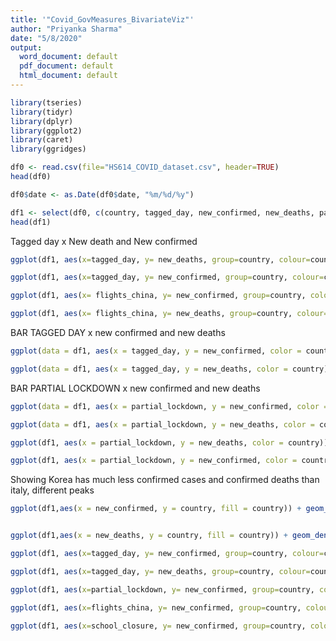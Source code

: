 ```yaml
---
title: '"Covid_GovMeasures_BivariateViz"'
author: "Priyanka Sharma"
date: "5/8/2020"
output:
  word_document: default
  pdf_document: default
  html_document: default
---
```


```r
library(tseries)    
library(tidyr)
library(dplyr)
library(ggplot2)
library(caret)
library(ggridges)

df0 <- read.csv(file="HS614_COVID_dataset.csv", header=TRUE)
head(df0)

df0$date <- as.Date(df0$date, "%m/%d/%y")

df1 <- select(df0, c(country, tagged_day, new_confirmed, new_deaths, partial_lockdown, flights_china, school_closure))
head(df1)
```

Tagged day x New death and New confirmed 
```r
ggplot(df1, aes(x=tagged_day, y= new_deaths, group=country, colour=country)) + geom_path() + geom_point()

ggplot(df1, aes(x=tagged_day, y= new_confirmed, group=country, colour=country)) + geom_path() + geom_smooth()

```
```r
ggplot(df1, aes(x= flights_china, y= new_confirmed, group=country, colour=country)) + geom_path() + geom_point()

ggplot(df1, aes(x= flights_china, y= new_deaths, group=country, colour=country)) + geom_path() + geom_point()
```



BAR TAGGED DAY x new confirmed and new deaths
```r
ggplot(data = df1, aes(x = tagged_day, y = new_confirmed, color = country)) + geom_bar(stat = "identity") 

ggplot(data = df1, aes(x = tagged_day, y = new_deaths, color = country)) + geom_bar(stat = "identity") 
```

BAR PARTIAL LOCKDOWN x new confirmed and new deaths 
```r
ggplot(data = df1, aes(x = partial_lockdown, y = new_confirmed, color = country)) + geom_bar(stat = "identity") 

ggplot(data = df1, aes(x = partial_lockdown, y = new_deaths, color = country)) + geom_bar(stat = "identity") 
```


```r
ggplot(df1, aes(x = partial_lockdown, y = new_deaths, color = country)) + geom_line()

ggplot(df1, aes(x = partial_lockdown, y = new_confirmed, color = country)) + geom_line()
```

Showing Korea has much less confirmed cases and confirmed deaths than italy, different peaks 
```r
ggplot(df1,aes(x = new_confirmed, y = country, fill = country)) + geom_density_ridges() + theme_ridges() + labs (x= 'Daily New Confirmed', y = "Country") + scale_fill_discrete((name="Country"), labels=c("Italy", "South Korea"))


ggplot(df1,aes(x = new_deaths, y = country, fill = country)) + geom_density_ridges() + theme_ridges() + labs (x= 'Daily New Deaths', y = "Country") + scale_fill_discrete((name="Country"), labels=c("Italy", "South Korea"))

``` 

```r
ggplot(df1, aes(x=tagged_day, y= new_confirmed, group=country, colour=country)) + geom_smooth() 

ggplot(df1, aes(x=tagged_day, y= new_deaths, group=country, colour=country)) + geom_smooth()

```

```r
ggplot(df1, aes(x=partial_lockdown, y= new_confirmed, group=country, colour=country)) + geom_smooth() + labs (x= 'Partial Lockdown Day', y = "Daily New Confirmed") + scale_color_discrete((name="Country"), breaks=c("Italy", "Korea, South"), labels=c("Italy", "South Korea"))
```
```r
ggplot(df1, aes(x=flights_china, y= new_confirmed, group=country, colour=country)) + geom_smooth()+ labs (x= 'Restrictions on Visa/Flights to China', y = "Daily New Confirmed") + scale_color_discrete((name="Country"), breaks=c("Italy", "Korea, South"), labels=c("Italy", "South Korea"))
```

```r
ggplot(df1, aes(x=school_closure, y= new_confirmed, group=country, colour=country)) + geom_smooth() + labs (x= 'School Closure Day', y = "Daily New Confirmed") + scale_color_discrete((name="Country"), breaks=c("Italy", "Korea, South"), labels=c("Italy", "South Korea"))
```






